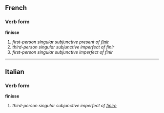 ==French==
===Verb form===
'''finisse'''

# ''first-person singular subjunctive present of [[finir]]''
# ''third-person singular subjunctive imperfect of finir''
# ''first-person singular subjunctive imperfect of finir''

----

==Italian==
===Verb form===
'''finisse'''

# ''third-person singular subjunctive imperfect of [[finire]]''